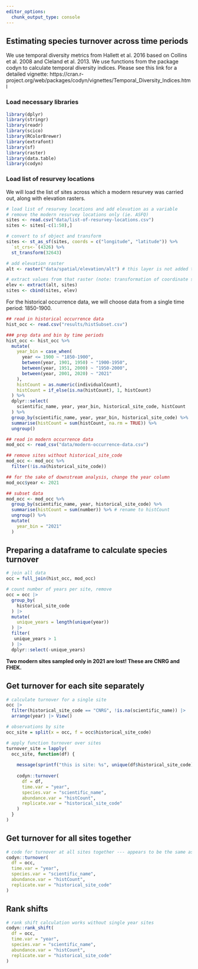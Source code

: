 ```yaml
---
editor_options: 
  chunk_output_type: console
---
```


## Estimating species turnover across time periods

We use temporal diversity metrics from Hallett et al. 2016 based on Collins et al. 2008 and Cleland et al. 2013. We use functions from the package codyn to calculate temporal diversity indices. Please see this link for a detailed vignette: https://cran.r-project.org/web/packages/codyn/vignettes/Temporal_Diversity_Indices.html

### Load necessary libraries

```r
library(dplyr)
library(stringr)
library(readr)
library(scico)
library(RColorBrewer)
library(extrafont)
library(sf)
library(raster)
library(data.table)
library(codyn)
```

### Load list of resurvey locations

We will load the list of sites across which a modern resurvey was carried out, along with elevation rasters.

```r
# load list of resurvey locations and add elevation as a variable
# remove the modern resurvey locations only (ie. ASFQ)
sites <- read.csv("data/list-of-resurvey-locations.csv")
sites <- sites[-c(1:50),]

# convert to sf object and transform
sites <- st_as_sf(sites, coords = c("longitude", "latitude")) %>%
  `st_crs<-`(4326) %>%
  st_transform(32643)

# add elevation raster
alt <- raster("data/spatial/elevation/alt") # this layer is not added to github as a result of its large size and can be downloaded from SRTM (Farr et al. (2007))

# extract values from that raster (note: transformation of coordinate system)
elev <- extract(alt, sites)
sites <- cbind(sites, elev)
```

For the historical occurrence data, we will choose data from a single time period: 1850-1900.

```r
## read in historical occurrence data
hist_occ <- read.csv("results/histSubset.csv")

### prep data and bin by time periods
hist_occ <- hist_occ %>%
  mutate(
    year_bin = case_when(
      year <= 1900 ~ "1850-1900",
      between(year, 1901, 1950) ~ "1900-1950",
      between(year, 1951, 2000) ~ "1950-2000",
      between(year, 2001, 2020) ~ "2021"
    ),
    histCount = as.numeric(individualCount),
    histCount = if_else(is.na(histCount), 1, histCount)
  ) %>%
  dplyr::select(
    scientific_name, year, year_bin, historical_site_code, histCount
  ) %>%
  group_by(scientific_name, year, year_bin, historical_site_code) %>%
  summarise(histCount = sum(histCount, na.rm = TRUE)) %>%
  ungroup()

## read in modern occurrence data
mod_occ <- read_csv("data/modern-occurrence-data.csv")

## remove sites without historical_site_code
mod_occ <- mod_occ %>%
  filter(!is.na(historical_site_code))

## for the sake of downstream analysis, change the year column
mod_occ$year <- 2021

## subset data
mod_occ <- mod_occ %>%
  group_by(scientific_name, year, historical_site_code) %>%
  summarise(histCount = sum(number)) %>% # rename to histCount
  ungroup() %>%
  mutate(
    year_bin = "2021"
  )
```

## Preparing a dataframe to calculate species turnover

```r
# join all data
occ = full_join(hist_occ, mod_occ)

# count number of years per site, remove 
occ = occ |> 
  group_by(
    historical_site_code
  ) |> 
  mutate(
    unique_years = length(unique(year))
  ) |> 
  filter(
   unique_years > 1 
  ) |> 
  dplyr::select(-unique_years)
```

**Two modern sites sampled only in 2021 are lost! These are CNRG and FHEK.**

## Get turnover for each site separately

```r
# calculate turnover for a single site
occ |> 
  filter(historical_site_code == "CNRG", !is.na(scientific_name)) |> 
  arrange(year) |> View()

# observations by site
occ_site = split(x = occ, f = occ$historical_site_code)

# apply function turnover over sites
turnover_site = lapply(
  occ_site, function(df) {
    
    message(sprintf("this is site: %s", unique(df$historical_site_code)))
    
    codyn::turnover(
      df = df,
      time.var = "year",
      species.var = "scientific_name",
      abundance.var = "histCount",
      replicate.var = "historical_site_code"
    )
  }
)
```

## Get turnover for all sites together

```r
# code for turnover at all sites together --- appears to be the same as code above
codyn::turnover(
  df = occ,
  time.var = "year",
  species.var = "scientific_name",
  abundance.var = "histCount",
  replicate.var = "historical_site_code"
)
```

## Rank shifts

```r
# rank shift calculation works without single year sites
codyn::rank_shift(
  df = occ,
  time.var = "year",
  species.var = "scientific_name",
  abundance.var = "histCount",
  replicate.var = "historical_site_code"
)
```

